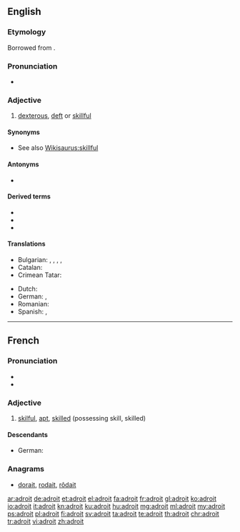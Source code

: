 ==English==

===Etymology===
Borrowed from {{etyl|fr|en}} {{term|adroit|lang=fr}}.

===Pronunciation===
* {{a|US}} {{IPA|/əˈdɹɔɪt/}} {{X-SAMPA|/@dr\OIt/}}

===Adjective===
{{en-adj|er|more}}

# [[dexterous]], [[deft]] or [[skillful]]

====Synonyms====
* See also [[Wikisaurus:skillful]]

====Antonyms====
* {{l/en|maladroit}}

====Derived terms====
* {{l/en|adroitness}}
* {{l/en|adroitly}}
* {{l/en|maladroit}}

====Translations====
{{trans-top|dextrous}}
* Bulgarian: {{t+|bg|ловък|sc=Cyrl}}, {{t+|bg|сръчен|sc=Cyrl}}, {{t+|bg|умел|sc=Cyrl}}, {{t+|bg|изкусен|sc=Cyrl}}, {{t+|bg|находчив|sc=Cyrl}}
* Catalan: {{t+|ca|destre}}
* Crimean Tatar: {{tø|crh|çeber}}
{{trans-mid}}
* Dutch: {{t+|nl|handig}}
* German: {{t+|de|geschickt}}, {{t+|de|gewandt}}
* Romanian: {{t+|ro|descurcăreț}}
* Spanish: {{t+|es|diestro}}, {{t+|es|hábil}}
{{trans-bottom}}

----

==French==

===Pronunciation===
* {{IPA|/ad.ʁwa/|lang=fr}}
* {{audio|Fr-adroit.ogg|Audio}}

===Adjective===
{{fr-adj}}

# [[skilful]], [[apt]], [[skilled]] (possessing skill, skilled)

====Descendants====
* German: {{l/de|adrett}}

===Anagrams===
* [[dorait#French|dorait]], [[rodait#French|rodait]], [[rôdait#French|rôdait]]

[[ar:adroit]]
[[de:adroit]]
[[et:adroit]]
[[el:adroit]]
[[fa:adroit]]
[[fr:adroit]]
[[gl:adroit]]
[[ko:adroit]]
[[io:adroit]]
[[it:adroit]]
[[kn:adroit]]
[[ku:adroit]]
[[hu:adroit]]
[[mg:adroit]]
[[ml:adroit]]
[[my:adroit]]
[[ps:adroit]]
[[pl:adroit]]
[[fi:adroit]]
[[sv:adroit]]
[[ta:adroit]]
[[te:adroit]]
[[th:adroit]]
[[chr:adroit]]
[[tr:adroit]]
[[vi:adroit]]
[[zh:adroit]]